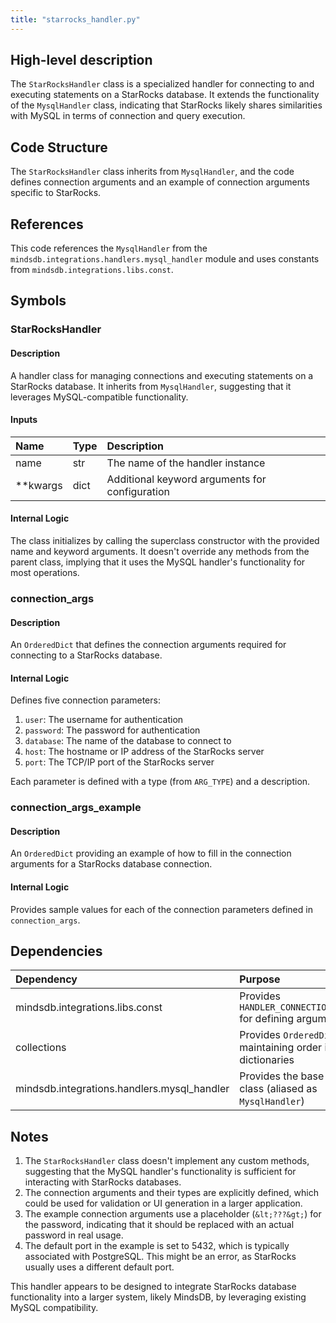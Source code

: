 ```yaml
---
title: "starrocks_handler.py"
---
```


## High-level description
The `StarRocksHandler` class is a specialized handler for connecting to and executing statements on a StarRocks database. It extends the functionality of the `MysqlHandler` class, indicating that StarRocks likely shares similarities with MySQL in terms of connection and query execution.

## Code Structure
The `StarRocksHandler` class inherits from `MysqlHandler`, and the code defines connection arguments and an example of connection arguments specific to StarRocks.

## References
This code references the `MysqlHandler` from the `mindsdb.integrations.handlers.mysql_handler` module and uses constants from `mindsdb.integrations.libs.const`.

## Symbols

### StarRocksHandler
#### Description
A handler class for managing connections and executing statements on a StarRocks database. It inherits from `MysqlHandler`, suggesting that it leverages MySQL-compatible functionality.

#### Inputs
| Name | Type | Description |
|:-----|:-----|:------------|
| name | str | The name of the handler instance |
| **kwargs | dict | Additional keyword arguments for configuration |

#### Internal Logic
The class initializes by calling the superclass constructor with the provided name and keyword arguments. It doesn't override any methods from the parent class, implying that it uses the MySQL handler's functionality for most operations.

### connection_args
#### Description
An `OrderedDict` that defines the connection arguments required for connecting to a StarRocks database.

#### Internal Logic
Defines five connection parameters:
1. `user`: The username for authentication
2. `password`: The password for authentication
3. `database`: The name of the database to connect to
4. `host`: The hostname or IP address of the StarRocks server
5. `port`: The TCP/IP port of the StarRocks server

Each parameter is defined with a type (from `ARG_TYPE`) and a description.

### connection_args_example
#### Description
An `OrderedDict` providing an example of how to fill in the connection arguments for a StarRocks database connection.

#### Internal Logic
Provides sample values for each of the connection parameters defined in `connection_args`.

## Dependencies
| Dependency | Purpose |
|:-----------|:--------|
| mindsdb.integrations.libs.const | Provides `HANDLER_CONNECTION_ARG_TYPE` for defining argument types |
| collections | Provides `OrderedDict` for maintaining order in dictionaries |
| mindsdb.integrations.handlers.mysql_handler | Provides the base `Handler` class (aliased as `MysqlHandler`) |

## Notes
1. The `StarRocksHandler` class doesn't implement any custom methods, suggesting that the MySQL handler's functionality is sufficient for interacting with StarRocks databases.
2. The connection arguments and their types are explicitly defined, which could be used for validation or UI generation in a larger application.
3. The example connection arguments use a placeholder (`&lt;???&gt;`) for the password, indicating that it should be replaced with an actual password in real usage.
4. The default port in the example is set to 5432, which is typically associated with PostgreSQL. This might be an error, as StarRocks usually uses a different default port.

This handler appears to be designed to integrate StarRocks database functionality into a larger system, likely MindsDB, by leveraging existing MySQL compatibility.